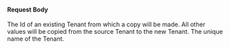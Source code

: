 
#### Request Body

<APIBlock>
  <APIField name="sourceTenantId" type="UUID" required>
    The Id of an existing Tenant from which a copy will be made. All other values will be copied from the source Tenant to the new Tenant.
  </APIField>
  <APIField name="tenant.name" type="String" required>
    The unique name of the Tenant.
  </APIField>
</APIBlock>

<JSON src="tenants/copy-request.json" title="Example request JSON" />
